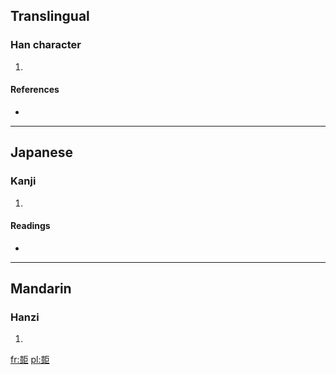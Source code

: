 ==Translingual==

===Han character===
{{Han char|rn=33|rad=士|as=11|sn=14|four=4111<sub>7</sub>|canj=土廿尸尸 (GTSS)}}

# {{defn|Han|sort=士11}}

====References====
* {{Han ref|kx=0244.090|dkj=05674|dj=0484.110|hdz=10472.040|uh=58FE|ud=22782|bh=E169|bd=57705}}

----

==Japanese==

===Kanji===
{{ja-kanji|grade=|rs=士11}}

# {{defn|Japanese|sort=士11}}

====Readings====
* {{ja-readings|on=[[ぼう]] (bō), [[もう]] (mō)|kun=}}

----

==Mandarin==

===Hanzi===
{{cmn-hanzi|pin=[[mǎng]] ([[mang3]])|wg=mang<sup>3</sup>}}

# {{defn|Mandarin|sort=士11}}

[[fr:壾]]
[[pl:壾]]